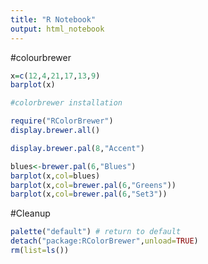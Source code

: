 ```yaml
---
title: "R Notebook"
output: html_notebook
---
```

#colourbrewer
```r
x=c(12,4,21,17,13,9)
barplot(x)

```

```r
#colorbrewer installation

```

```r
require("RColorBrewer")
display.brewer.all()
```

```r
display.brewer.pal(8,"Accent")
```

```r
blues<-brewer.pal(6,"Blues")
barplot(x,col=blues)
barplot(x,col=brewer.pal(6,"Greens"))
barplot(x,col=brewer.pal(6,"Set3"))


```
#Cleanup 
```r
palette("default") # return to default 
detach("package:RColorBrewer",unload=TRUE)
rm(list=ls())
```


